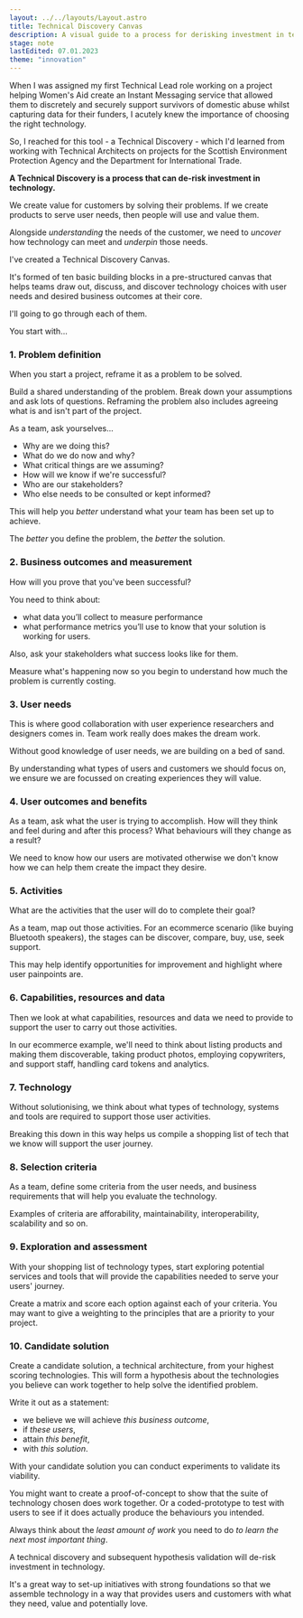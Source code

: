 ```yaml
---
layout: ../../layouts/Layout.astro
title: Technical Discovery Canvas
description: A visual guide to a process for derisking investment in technology.
stage: note
lastEdited: 07.01.2023
theme: "innovation"
---
```



When I was assigned my first Technical Lead role working on a project helping Women's Aid create an Instant Messaging service that allowed them to discretely and securely support survivors of domestic abuse whilst capturing data for their funders, I acutely knew the importance of choosing the right technology.

So, I reached for this tool - a Technical Discovery - which I'd learned from working with Technical Architects on projects for the Scottish Environment Protection Agency and the Department for International Trade.

**A Technical Discovery is a process that can de-risk investment in technology.**

We create value for customers by solving their problems. If we create products to serve user needs, then people will use and value them.

Alongside *understanding* the needs of the customer, we need to *uncover* how technology can meet and *underpin* those needs.

I've created a Technical Discovery Canvas.

It's formed of ten basic building blocks in a pre-structured canvas
that helps teams draw out, discuss, and discover technology choices
with user needs and desired business outcomes at their core.

<TechnicalDiscoveryCanvas />

I'll going to go through each of them.

You start with...

### 1. Problem definition

<ProblemDefinition />

When you start a project, reframe it as a problem to be solved. 

Build a shared understanding of the problem. Break down your assumptions and ask lots of questions. Reframing the problem also includes agreeing what is and isn't part of the project.

As a team, ask yourselves...
* Why are we doing this?
* What do we do now and why?
* What critical things are we assuming?
* How will we know if we're successful?
* Who are our stakeholders?
* Who else needs to be consulted or kept informed?

This will help you *better* understand what your team has been set up to achieve.

The *better* you define the problem, the *better* the solution.

### 2. Business outcomes and measurement

How will you prove that you've been successful?

You need to think about:
-   what data you’ll collect to measure performance
-   what performance metrics you’ll use to know that your solution is working for users.

Also, ask your stakeholders what success looks like for them.

Measure what's happening now so you begin to understand how much the problem is currently costing.

### 3. User needs

<User />

This is where good collaboration with user experience researchers and designers comes in. Team work really does makes the dream work. 

Without good knowledge of user needs, we are building on a bed of sand.

By understanding what types of users and customers we should focus on, we ensure we are focussed on creating experiences they will value.

### 4. User outcomes and benefits

<Benefits />

As a team, ask what the user is trying to accomplish. How will they think and feel during and after this process? What behaviours will they change as a result?

We need to know how our users are motivated otherwise we don't know how we can help them create the impact they desire.

### 5. Activities

<Activities />

What are the activities that the user will do to complete their goal?

As a team, map out those activities. For an ecommerce scenario (like buying Bluetooth speakers), the stages can be discover, compare, buy, use, seek support.

This may help identify opportunities for improvement and highlight where user painpoints are. 

### 6. Capabilities, resources and data

<Resources />

Then we look at what capabilities, resources and data we need to provide to support the user to carry out those activities.

In our ecommerce example, we'll need to think about listing products and making them discoverable, taking product photos, employing copywriters, and support staff, handling card tokens and analytics.

### 7. Technology

<Cog />

Without solutionising, we think about what types of technology, systems and tools are required to support those user activities.

Breaking this down in this way helps us compile a shopping list of tech that we know will support the user journey.

### 8. Selection criteria

<ChecklistIcon />

As a team, define some criteria from the user needs, and business requirements that will help you evaluate the technology.

Examples of criteria are afforability, maintainability, interoperability, scalability and so on.

### 9. Exploration and assessment

<Exploration />

With your shopping list of technology types, start exploring potential services and tools that will provide the capabilities needed to serve your users' journey.

Create a matrix and score each option against each of your criteria. You may want to give a weighting to the principles that are a priority to your project.

### 10. Candidate solution

<ExperimentIcon />

Create a candidate solution, a technical architecture, from your highest scoring technologies. This will form a hypothesis about the technologies you believe can work together to help solve the identified problem.

Write it out as a statement:
* we believe we will achieve *this business outcome*,
* if *these users*,
* attain *this benefit*,
* with *this solution*.

With your candidate solution you can conduct experiments to validate its viability.

You might want to create a proof-of-concept to show that the suite of technology chosen does work together.  Or a coded-prototype to test with users to see if it does actually produce the behaviours you intended.

Always think about the *least amount of work* you need to do *to learn the next most important thing*.

A technical discovery and subsequent hypothesis validation will de-risk investment in technology.

It's a great way to set-up initiatives with strong foundations so that we assemble technology in a way that provides users and customers with what they need, value and potentially love.
